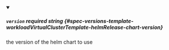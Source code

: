 
<details className="config-field" data-expandable="false" open>
<summary>

##### `version` <span className="config-field-required" data-required="false">required</span> <span className="config-field-type">string</span> <span className="config-field-default"></span> <span className="config-field-enum"></span> {#spec-versions-template-workloadVirtualClusterTemplate-helmRelease-chart-version}

the version of the helm chart to use

</summary>



</details>
